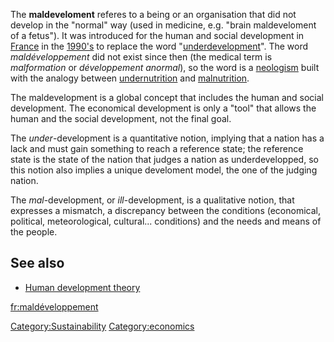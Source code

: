 {{stub}}

The '''maldeveloment''' referes to a being or an organisation that did not develop in the "normal" way (used in medicine, e.g. "brain maldeveloment of a fetus"). It was introduced for the human and social development in [[France]] in the [[1990's]] to replace the word "[[underdevelopment]]". The word ''maldéveloppement'' did not exist since then (the medical term is ''malformation'' or ''développement anormal''), so the word is a [[neologism]] built with the analogy between [[undernutrition]] and [[malnutrition]].

The maldevelopment is a global concept that includes the human and social development. The economical development is only a "tool" that allows the human and the social development, not the final goal.

The ''under''-development is a quantitative notion, implying that a nation has a lack and must gain something to reach a reference state; the reference state is the state of the nation that judges a nation as underdevelopped, so this notion also implies a unique develoment model, the one of the judging nation.

The ''mal''-development, or ''ill''-development, is a qualitative notion, that expresses a mismatch, a discrepancy between the conditions (economical, political, meteorological, cultural... conditions) and the needs and means of the people.

== See also ==

* [[Human development theory]]

[[fr:maldéveloppement]]

[[Category:Sustainability]] [[Category:economics]]